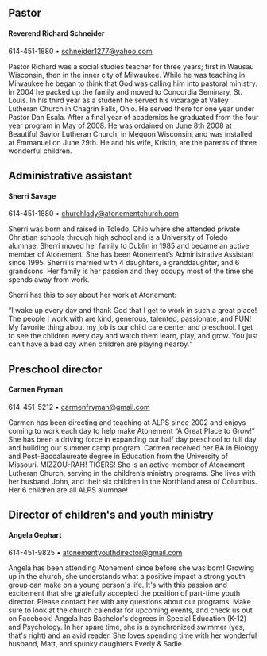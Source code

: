
## Pastor
#### Reverend Richard Schneider
614-451-1880 • schneider1277@yahoo.com

Pastor Richard was a social studies teacher for three years;
first in Wausau Wisconsin, then in the inner city of Milwaukee.
While he was teaching in Milwaukee he began to think that God was calling him into pastoral ministry.
In 2004 he packed up the family and moved to Concordia Seminary, St. Louis.
In his third year as a student he served his vicarage at Valley Lutheran Church in Chagrin Falls, Ohio.
He served there for one year under Pastor Dan Esala.
After a final year of academics he graduated from the four year program in May of 2008.
He was ordained on June 8th 2008 at Beautiful Savior Lutheran Church, in Mequon Wisconsin,
and was installed at Emmanuel on June 29th.
He and his wife, Kristin, are the parents of three wonderful children.

## Administrative assistant
#### Sherri Savage
614-451-1880 • churchlady@atonementchurch.com

Sherri was born and raised in Toledo, Ohio where she attended private Christian schools through high school
and is a University of Toledo alumnae. Sherri moved her family to Dublin in 1985 and became an active
member of Atonement. She has been Atonement’s Administrative Assistant since 1995.
Sherri is married with 4 daughters, a granddaughter, and 6 grandsons. Her family is her passion and they
occupy most of the time she spends away from work.

Sherri has this to say about her work at Atonement:

“I wake up every day and thank God that I get to work in such a great place!
The people I work with are kind, generous, talented, passionate, and FUN! My favorite thing about my job is our child care center and preschool.
I get to see the children every day and watch them learn, play, and grow.
You just can’t have a bad day when children are playing nearby.“

## Preschool director
#### Carmen Fryman
614-451-5212 • carmenfryman@gmail.com

Carmen has been directing and teaching at ALPS since 2002 and enjoys coming to work each day to help
make Atonement “A Great Place to Grow!” She has been a driving force in expanding our half day preschool
to full day and building our summer camp program.
Carmen received her BA in Biology and Post-Baccalaureate degree in Education from the University of Missouri.
MIZZOU-RAH! TIGERS! She is an active member of Atonement Lutheran Church, serving in the children’s
ministry programs.
She lives with her husband John, and their six children in the Northland area of Columbus. Her 6 children are all ALPS alumnae!

## Director of children's and youth ministry
#### Angela Gephart
614-451-9825 • atonementyouthdirector@gmail.com

Angela has been attending Atonement since before she was born! Growing up in the church, she understands what a positive impact a strong youth group can make on a young person's life. It's with this passion and excitement that she gratefully accepted the position of part-time youth director.
Please contact her with any questions about our programs. Make sure to look at the church calendar for upcoming events, and check us out on Facebook!
Angela has Bachelor's degrees in Special Education (K-12) and Psychology. In her spare time, she is a synchronized swimmer (yes, that's right) and an avid reader. She loves spending time with her wonderful husband, Matt, and spunky daughters Everly & Sadie.
